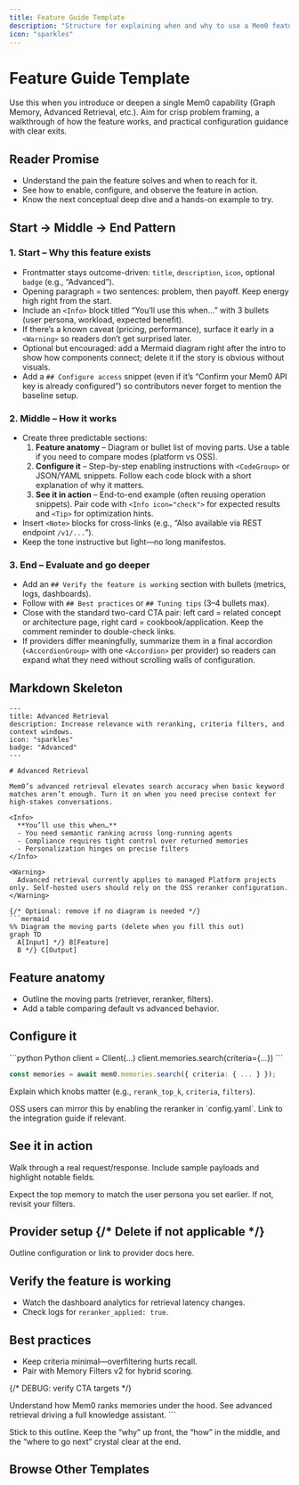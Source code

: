 ```yaml
---
title: Feature Guide Template
description: "Structure for explaining when and why to use a Mem0 feature."
icon: "sparkles"
---
```


# Feature Guide Template

Use this when you introduce or deepen a single Mem0 capability (Graph Memory, Advanced Retrieval, etc.). Aim for crisp problem framing, a walkthrough of how the feature works, and practical configuration guidance with clear exits.

## Reader Promise
- Understand the pain the feature solves and when to reach for it.
- See how to enable, configure, and observe the feature in action.
- Know the next conceptual deep dive and a hands-on example to try.

## Start → Middle → End Pattern

### 1. **Start – Why this feature exists**
- Frontmatter stays outcome-driven: `title`, `description`, `icon`, optional `badge` (e.g., “Advanced”).
- Opening paragraph = two sentences: problem, then payoff. Keep energy high right from the start.
- Include an `<Info>` block titled “You’ll use this when…” with 3 bullets (user persona, workload, expected benefit).
- If there’s a known caveat (pricing, performance), surface it early in a `<Warning>` so readers don’t get surprised later.
- Optional but encouraged: add a Mermaid diagram right after the intro to show how components connect; delete it if the story is obvious without visuals.
- Add a `## Configure access` snippet (even if it’s “Confirm your Mem0 API key is already configured”) so contributors never forget to mention the baseline setup.

### 2. **Middle – How it works**
- Create three predictable sections:
  1. **Feature anatomy** – Diagram or bullet list of moving parts. Use a table if you need to compare modes (platform vs OSS).
  2. **Configure it** – Step-by-step enabling instructions with `<CodeGroup>` or JSON/YAML snippets. Follow each code block with a short explanation of why it matters.
  3. **See it in action** – End-to-end example (often reusing operation snippets). Pair code with `<Info icon="check">` for expected results and `<Tip>` for optimization hints.
- Insert `<Note>` blocks for cross-links (e.g., “Also available via REST endpoint `/v1/...`”).
- Keep the tone instructive but light—no long manifestos.

### 3. **End – Evaluate and go deeper**
- Add an `## Verify the feature is working` section with bullets (metrics, logs, dashboards).
- Follow with `## Best practices` or `## Tuning tips` (3–4 bullets max).
- Close with the standard two-card CTA pair: left card = related concept or architecture page, right card = cookbook/application. Keep the comment reminder to double-check links.
- If providers differ meaningfully, summarize them in a final accordion (`<AccordionGroup>` with one `<Accordion>` per provider) so readers can expand what they need without scrolling walls of configuration.

## Markdown Skeleton

```mdx
---
title: Advanced Retrieval
description: Increase relevance with reranking, criteria filters, and context windows.
icon: "sparkles"
badge: "Advanced"
---

# Advanced Retrieval

Mem0’s advanced retrieval elevates search accuracy when basic keyword matches aren’t enough. Turn it on when you need precise context for high-stakes conversations.

<Info>
  **You’ll use this when…**
  - You need semantic ranking across long-running agents
  - Compliance requires tight control over returned memories
  - Personalization hinges on precise filters
</Info>

<Warning>
  Advanced retrieval currently applies to managed Platform projects only. Self-hosted users should rely on the OSS reranker configuration.
</Warning>

{/* Optional: remove if no diagram is needed */}
```mermaid
%% Diagram the moving parts (delete when you fill this out)
graph TD
  A[Input] */} B[Feature]
  B */} C[Output]
```

## Feature anatomy

- Outline the moving parts (retriever, reranker, filters).
- Add a table comparing default vs advanced behavior.

## Configure it

<CodeGroup>
```python Python
client = Client(...)
client.memories.search(criteria={...})
```

```ts TypeScript
const memories = await mem0.memories.search({ criteria: { ... } });
```
</CodeGroup>

Explain which knobs matter (e.g., `rerank_top_k`, `criteria`, `filters`).

<Tip>
  OSS users can mirror this by enabling the reranker in `config.yaml`. Link to the integration guide if relevant.
</Tip>

## See it in action

Walk through a real request/response. Include sample payloads and highlight notable fields.

<Info icon="check">
  Expect the top memory to match the user persona you set earlier. If not, revisit your filters.
</Info>

## Provider setup {/* Delete if not applicable */}

<AccordionGroup>
  <Accordion title="[Provider name]">
  Outline configuration or link to provider docs here.
  </Accordion>
</AccordionGroup>

## Verify the feature is working

- Watch the dashboard analytics for retrieval latency changes.
- Check logs for `reranker_applied: true`.

## Best practices

- Keep criteria minimal—overfiltering hurts recall.
- Pair with Memory Filters v2 for hybrid scoring.

{/* DEBUG: verify CTA targets */}

<CardGroup cols={2}>
  <Card title="Dive Into Memory Scoring" icon="scale-balanced" href="/concepts/memory-scoring">
    Understand how Mem0 ranks memories under the hood.
  </Card>
  <Card title="Build a Research Copilot" icon="book-open" href="/cookbooks/research-copilot">
    See advanced retrieval driving a full knowledge assistant.
  </Card>
</CardGroup>
```

Stick to this outline. Keep the “why” up front, the “how” in the middle, and the “where to go next” crystal clear at the end.

## Browse Other Templates

<CardGroup cols={3}>
  <Card
    title="Quickstart"
    description="Install → Configure → Add → Search → Delete."
    icon="rocket"
    href="/templates/quickstart_template"
  />
  <Card
    title="Operation Guide"
    description="Single task walkthrough with verification checkpoints."
    icon="circle-check"
    href="/templates/operation_guide_template"
  />
  <Card
    title="Feature Guide"
    description="Explain when and why to use a capability, not just the API."
    icon="sparkles"
    href="/templates/feature_guide_template"
  />
  <Card
    title="Concept Guide"
    description="Define mental models, key terms, and diagrams."
    icon="brain"
    href="/templates/concept_guide_template"
  />
  <Card
    title="Integration Guide"
    description="Configure Mem0 alongside third-party tools."
    icon="plug"
    href="/templates/integration_guide_template"
  />
  <Card
    title="Cookbook"
    description="Narrative, end-to-end walkthroughs."
    icon="book-open"
    href="/templates/cookbook_template"
  />
  <Card
    title="API Reference"
    description="Endpoint specifics with dual-language examples."
    icon="code"
    href="/templates/api_reference_template"
  />
  <Card
    title="Parameters Reference"
    description="Accepted fields, defaults, and misuse fixes."
    icon="list"
    href="/templates/parameters_reference_template"
  />
  <Card
    title="Migration Guide"
    description="Plan → migrate → validate with rollback."
    icon="arrow-right"
    href="/templates/migration_guide_template"
  />
  <Card
    title="Release Notes"
    description="Ship highlights and required CTAs."
    icon="megaphone"
    href="/templates/release_notes_template"
  />
  <Card
    title="Troubleshooting Playbook"
    description="Symptom → diagnose → fix."
    icon="life-buoy"
    href="/templates/troubleshooting_playbook_template"
  />
  <Card
    title="Section Overview"
    description="Landing pages with card grids and CTA pair."
    icon="grid"
    href="/templates/section_overview_template"
  />
</CardGroup>

<CardGroup cols={2}>
  <Card
    title="Contribution Hub"
    description="Review the authoring workflow and linked templates."
    icon="clipboard-list"
    href="/platform/contribute"
  />
  <Card
    title="Docs Home"
    description="Return to the platform overview once you’re done."
    icon="compass"
    href="/platform/overview"
  />
</CardGroup>
